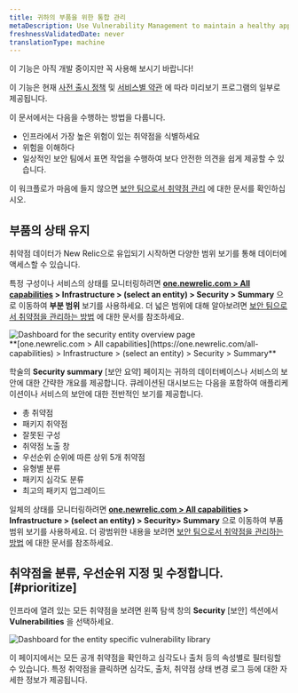 ```yaml
---
title: 귀하의 부품을 위한 통합 관리
metaDescription: Use Vulnerability Management to maintain a healthy application and remediate vulnerabilities as a developer.
freshnessValidatedDate: never
translationType: machine
---
```


<Callout variant="preview" title="시큐리티 RX를 만나보세요 - 버전">
  이 기능은 아직 개발 중이지만 꼭 사용해 보시기 바랍니다!

  이 기능은 현재 [사전 출시 정책](/docs/licenses/license-information/referenced-policies/new-relic-pre-release-policy) 및 [서비스별 약관](https://newrelic.com/termsandconditions/service-specific) 에 따라 미리보기 프로그램의 일부로 제공됩니다.
</Callout>

이 문서에서는 다음을 수행하는 방법을 다룹니다.

* 인프라에서 가장 높은 위험이 있는 취약점을 식별하세요
* 위험을 이해하다
* 일상적인 보안 팀에서 표면 작업을 수행하여 보다 안전한 의견을 쉽게 제공할 수 있습니다.

이 워크플로가 마음에 들지 않으면 [보안 팀으로서 취약점 관리](/docs/vulnerability-management/security-workflow) 에 대한 문서를 확인하십시오.

## 부품의 상태 유지

취약점 데이터가 New Relic으로 유입되기 시작하면 다양한 범위 보기를 통해 데이터에 액세스할 수 있습니다.

특정 구성이나 서비스의 상태를 모니터링하려면 <DNT>**[one.newrelic.com &gt; All capabilities](https://one.newrelic.com/all-capabilities) &gt; Infrastructure &gt; (select an entity) &gt; Security &gt; Summary**</DNT> 으로 이동하여 **부분 범위** 보기를 사용하세요. 더 넓은 범위에 대해 알아보려면 [보안 팀으로서 취약점을 관리하는 방법](/docs/vulnerability-management/security-workflow) 에 대한 문서를 참조하세요.

<img title="Entity overview" alt="Dashboard for the security entity overview page" src="/images/security_infra_entity_overview.webp" />

<figcaption>
  <DNT>
    **[one.newrelic.com &gt; All capabilities](https://one.newrelic.com/all-capabilities) &gt; Infrastructure &gt; (select an entity) &gt; Security &gt; Summary**
  </DNT>
</figcaption>

학술의 **Security summary** \[보안 요약] 페이지는 귀하의 데이터베이스나 서비스의 보안에 대한 간략한 개요를 제공합니다. 큐레이션된 대시보드는 다음을 포함하여 애플리케이션이나 서비스의 보안에 대한 전반적인 보기를 제공합니다.

* 총 취약점
* 패키지 취약점
* 잘못된 구성
* 취약점 노출 창
* 우선순위 순위에 따른 상위 5개 취약점
* 유형별 분류
* 패키지 심각도 분류
* 최고의 패키지 업그레이드

일체의 상태를 모니터링하려면 <DNT>**[one.newrelic.com &gt; All capabilities](https://one.newrelic.com/all-capabilities) &gt; Infrastructure &gt; (select an entity) &gt; Security&gt; Summary**</DNT> 으로 이동하여 부품 범위 보기를 사용하세요. 더 광범위한 내용을 보려면 [보안 팀으로서 취약점을 관리하는 방법](/docs/vulnerability-management/security-workflow) 에 대한 문서를 참조하세요.

## 취약점을 분류, 우선순위 지정 및 수정합니다. [#prioritize]

인프라에 열려 있는 모든 취약점을 보려면 왼쪽 탐색 창의 **Security** \[보안] 섹션에서 <DNT>**Vulnerabilities**</DNT> 을 선택하세요.

<img title="Vulnerability library" alt="Dashboard for the entity specific vulnerability library" src="/images/infra_vulnLibrary.webp" />

이 페이지에서는 모든 공개 취약점을 확인하고 심각도나 출처 등의 속성별로 필터링할 수 있습니다. 특정 취약점을 클릭하면 심각도, 출처, 취약점 상태 변경 로그 등에 대한 자세한 정보가 제공됩니다.